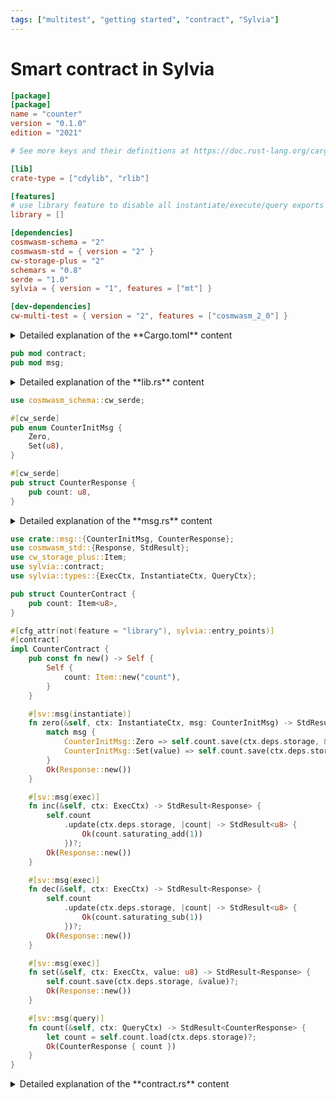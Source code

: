 ```yaml
---
tags: ["multitest", "getting started", "contract", "Sylvia"]
---
```


# Smart contract in Sylvia

```toml filename="Cargo.toml" copy
[package]
[package]
name = "counter"
version = "0.1.0"
edition = "2021"

# See more keys and their definitions at https://doc.rust-lang.org/cargo/reference/manifest.html

[lib]
crate-type = ["cdylib", "rlib"]

[features]
# use library feature to disable all instantiate/execute/query exports
library = []

[dependencies]
cosmwasm-schema = "2"
cosmwasm-std = { version = "2" }
cw-storage-plus = "2"
schemars = "0.8"
serde = "1.0"
sylvia = { version = "1", features = ["mt"] }

[dev-dependencies]
cw-multi-test = { version = "2", features = ["cosmwasm_2_0"] }
```

<details>
  <summary>Detailed explanation of the &#8203;**Cargo.toml**&#8203; content</summary>
  (tbd)
</details>

```rust filename="lib.rs" copy
pub mod contract;
pub mod msg;
```

<details>
  <summary>Detailed explanation of the &#8203;**lib.rs**&#8203; content</summary>
  (tbd)
</details>

```rust filename="msg.rs" copy
use cosmwasm_schema::cw_serde;

#[cw_serde]
pub enum CounterInitMsg {
    Zero,
    Set(u8),
}

#[cw_serde]
pub struct CounterResponse {
    pub count: u8,
}
```

<details>
  <summary>Detailed explanation of the &#8203;**msg.rs**&#8203; content</summary>
  (tbd)
</details>

```rust filename="contract.rs" copy
use crate::msg::{CounterInitMsg, CounterResponse};
use cosmwasm_std::{Response, StdResult};
use cw_storage_plus::Item;
use sylvia::contract;
use sylvia::types::{ExecCtx, InstantiateCtx, QueryCtx};

pub struct CounterContract {
    pub count: Item<u8>,
}

#[cfg_attr(not(feature = "library"), sylvia::entry_points)]
#[contract]
impl CounterContract {
    pub const fn new() -> Self {
        Self {
            count: Item::new("count"),
        }
    }

    #[sv::msg(instantiate)]
    fn zero(&self, ctx: InstantiateCtx, msg: CounterInitMsg) -> StdResult<Response> {
        match msg {
            CounterInitMsg::Zero => self.count.save(ctx.deps.storage, &0)?,
            CounterInitMsg::Set(value) => self.count.save(ctx.deps.storage, &value)?,
        }
        Ok(Response::new())
    }

    #[sv::msg(exec)]
    fn inc(&self, ctx: ExecCtx) -> StdResult<Response> {
        self.count
            .update(ctx.deps.storage, |count| -> StdResult<u8> {
                Ok(count.saturating_add(1))
            })?;
        Ok(Response::new())
    }

    #[sv::msg(exec)]
    fn dec(&self, ctx: ExecCtx) -> StdResult<Response> {
        self.count
            .update(ctx.deps.storage, |count| -> StdResult<u8> {
                Ok(count.saturating_sub(1))
            })?;
        Ok(Response::new())
    }

    #[sv::msg(exec)]
    fn set(&self, ctx: ExecCtx, value: u8) -> StdResult<Response> {
        self.count.save(ctx.deps.storage, &value)?;
        Ok(Response::new())
    }

    #[sv::msg(query)]
    fn count(&self, ctx: QueryCtx) -> StdResult<CounterResponse> {
        let count = self.count.load(ctx.deps.storage)?;
        Ok(CounterResponse { count })
    }
}
```

<details>
  <summary>Detailed explanation of the &#8203;**contract.rs**&#8203; content</summary>
  (tbd)
</details>
